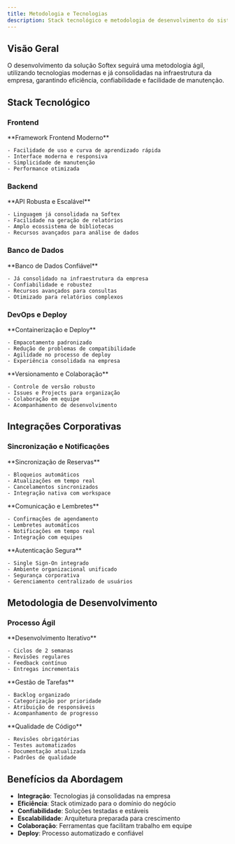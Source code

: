 ```yaml
---
title: Metodologia e Tecnologias
description: Stack tecnológico e metodologia de desenvolvimento do sistema Softex
---
```



## Visão Geral

O desenvolvimento da solução Softex seguirá uma metodologia ágil, utilizando tecnologias modernas e já consolidadas na infraestrutura da empresa, garantindo eficiência, confiabilidade e facilidade de manutenção.

## Stack Tecnológico

### Frontend

<CardGrid>
  <Card title="Vue.js" icon="vue">
    **Framework Frontend Moderno**
    
    - Facilidade de uso e curva de aprendizado rápida
    - Interface moderna e responsiva
    - Simplicidade de manutenção
    - Performance otimizada
  </Card>
</CardGrid>

### Backend

<CardGrid>
  <Card title="Python + Django REST Framework" icon="python">
    **API Robusta e Escalável**
    
    - Linguagem já consolidada na Softex
    - Facilidade na geração de relatórios
    - Amplo ecossistema de bibliotecas
    - Recursos avançados para análise de dados
  </Card>
</CardGrid>

### Banco de Dados

<CardGrid>
  <Card title="PostgreSQL" icon="database">
    **Banco de Dados Confiável**
    
    - Já consolidado na infraestrutura da empresa
    - Confiabilidade e robustez
    - Recursos avançados para consultas
    - Otimizado para relatórios complexos
  </Card>
</CardGrid>

### DevOps e Deploy

<CardGrid>
  <Card title="Docker" icon="container">
    **Containerização e Deploy**
    
    - Empacotamento padronizado
    - Redução de problemas de compatibilidade
    - Agilidade no processo de deploy
    - Experiência consolidada na empresa
  </Card>
  
  <Card title="Git + GitHub" icon="github">
    **Versionamento e Colaboração**
    
    - Controle de versão robusto
    - Issues e Projects para organização
    - Colaboração em equipe
    - Acompanhamento de desenvolvimento
  </Card>
</CardGrid>

## Integrações Corporativas

### Sincronização e Notificações

<CardGrid>
  <Card title="Google Calendar" icon="calendar">
    **Sincronização de Reservas**
    
    - Bloqueios automáticos
    - Atualizações em tempo real
    - Cancelamentos sincronizados
    - Integração nativa com workspace
  </Card>
  
  <Card title="Slack" icon="slack">
    **Comunicação e Lembretes**
    
    - Confirmações de agendamento
    - Lembretes automáticos
    - Notificações em tempo real
    - Integração com equipes
  </Card>
  
  <Card title="Google Workspace SSO" icon="shield">
    **Autenticação Segura**
    
    - Single Sign-On integrado
    - Ambiente organizacional unificado
    - Segurança corporativa
    - Gerenciamento centralizado de usuários
  </Card>
</CardGrid>

## Metodologia de Desenvolvimento

### Processo Ágil

<CardGrid>
  <Card title="Sprints" icon="clock">
    **Desenvolvimento Iterativo**
    
    - Ciclos de 2 semanas
    - Revisões regulares
    - Feedback contínuo
    - Entregas incrementais
  </Card>
  
  <Card title="GitHub Projects" icon="kanban">
    **Gestão de Tarefas**
    
    - Backlog organizado
    - Categorização por prioridade
    - Atribuição de responsáveis
    - Acompanhamento de progresso
  </Card>
  
  <Card title="Code Review" icon="search">
    **Qualidade de Código**
    
    - Revisões obrigatórias
    - Testes automatizados
    - Documentação atualizada
    - Padrões de qualidade
  </Card>
</CardGrid>

## Benefícios da Abordagem

- **Integração**: Tecnologias já consolidadas na empresa
- **Eficiência**: Stack otimizado para o domínio do negócio
- **Confiabilidade**: Soluções testadas e estáveis
- **Escalabilidade**: Arquitetura preparada para crescimento
- **Colaboração**: Ferramentas que facilitam trabalho em equipe
- **Deploy**: Processo automatizado e confiável
